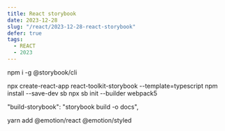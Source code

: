 ```yaml
---
title: React storybook
date: 2023-12-28
slug: "/react/2023-12-28-react-storybook"
defer: true
tags:
  - REACT
  - 2023
---
```




npm i -g @storybook/cli


npx create-react-app react-toolkit-storybook --template=typescript
npm install --save-dev sb
npx sb init --builder webpack5

"build-storybook": "storybook build -o docs",

yarn add @emotion/react @emotion/styled